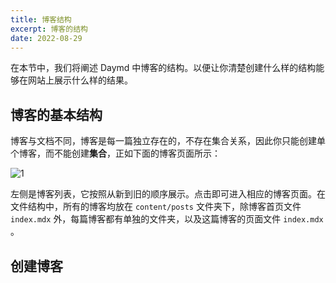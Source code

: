 ```yaml
---
title: 博客结构
excerpt: 博客的结构
date: 2022-08-29
---
```


在本节中，我们将阐述 Daymd 中博客的结构。以便让你清楚创建什么样的结构能够在网站上展示什么样的结果。

## 博客的基本结构

博客与文档不同，博客是每一篇独立存在的，不存在集合关系，因此你只能创建单个博客，而不能创建**集合**，正如下面的博客页面所示：  

![1](https://jetzihan-img.oss-cn-beijing.aliyuncs.com/blog/20220830102543.png)

左侧是博客列表，它按照从新到旧的顺序展示。点击即可进入相应的博客页面。在文件结构中，所有的博客均放在 `content/posts` 文件夹下，除博客首页文件 `index.mdx` 外，每篇博客都有单独的文件夹，以及这篇博客的页面文件 `index.mdx` 。  

## 创建博客
